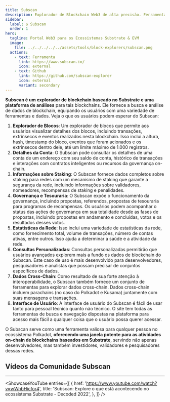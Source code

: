 ```yaml
---
title: Subscan
description: Explorador de Blockchain Web3 de alta precisão. Ferramenta de múltiplas assinaturas, ferramenta de transformação de formato de conta, gráficos de análise...
sidebar:
  label: ✪ Subscan
  order: 1
hero:
  tagline: Portal Web3 para os Ecossistemas Substrate & EVM
  image: 
    file: ../../../../../assets/tools/block-explorers/subscan.png
  actions:
    - text: Ferramenta
      link: https://www.subscan.io/
      icon: external
    - text: Github
      link: https://github.com/subscan-explorer
      icon: external
      variant: secondary
---
```



**Subscan é um explorador de blockchain baseado no Substrate e uma plataforma de análises** para tais blockchains. Ele fornece a busca e análise de dados de blockchain, equipando os usuários com uma variedade de ferramentas e dados. Veja o que os usuários podem esperar do Subscan:

1. **Explorador de Blocos**: Um explorador de blocos que permite aos usuários visualizar detalhes dos blocos, incluindo transações, extrínsecos e eventos realizados nesta blockchain. Isso inclui a altura, hash, timestamp do bloco, eventos que foram acionados e os extrínsecos dentro dele, até um limite máximo de 1.000 registros.
2. **Detalhes da Conta**: O Subscan pode consultar os detalhes de uma conta de um endereço com seu saldo de conta, histórico de transações e interações com contratos inteligentes ou recursos da governança on-chain.
3. **Informações sobre Staking**: O Subscan fornece dados completos sobre staking para redes com um mecanismo de staking que garante a segurança da rede, incluindo informações sobre validadores, nomeadores, recompensas de staking e penalidades.
4. **Governança e Tesouraria**: O Subscan expõe o funcionamento da governança, incluindo propostas, referendos, propostas de tesouraria para programas de recompensas. Os usuários podem acompanhar o status das ações de governança em sua totalidade desde as fases de propostas, incluindo propostas em andamento e concluídas, votos e os resultados desses votos.
5. **Estatísticas da Rede**: Isso inclui uma variedade de estatísticas da rede, como fornecimento total, volume de transações, número de contas ativas, entre outros. Isso ajuda a determinar a saúde e a atividade da rede.
6. **Consultas Personalizadas**: Consultas personalizadas permitirão que usuários avançados explorem mais a fundo os dados de blockchain do Subscan. Este caso de uso é mais desenvolvido para desenvolvedores, pesquisadores e analistas que possam precisar de conjuntos específicos de dados.
7. **Dados Cross-Chain**: Como resultado de sua forte atenção à interoperabilidade, o Subscan também fornece um conjunto de ferramentas para explorar dados cross-chain. Dados cross-chain incluem parachains (no caso do Polkadot e Kusama) juntamente com suas mensagens e transações.
8. **Interface de Usuário**: A interface de usuário do Subscan é fácil de usar tanto para pessoal técnico quanto não técnico. O site tem todas as ferramentas de busca e navegação dispostas na plataforma para acesso mais fácil a qualquer coisa que o usuário possa querer acessar.

O Subscan serve como uma ferramenta valiosa para qualquer pessoa no ecossistema Polkadot, **oferecendo uma janela potente para as atividades on-chain de blockchains baseados em Substrate**, servindo não apenas desenvolvedores, mas também investidores, validadores e pesquisadores dessas redes.

## Vídeos da Comunidade Subscan
------------
<ShowcaseYouTube
  entries={[
        {
    href: 'https://www.youtube.com/watch?v=wWnbHicfor4',
      title: 'Subscan: Explore o que está acontecendo no ecossistema Substrate - Decoded 2022',
    },
  ]} />
